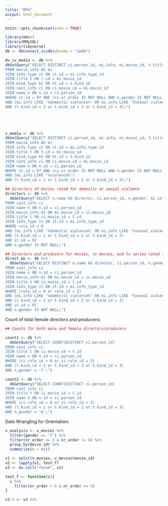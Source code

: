 ```yaml
---
title: "MP4"
output: html_document
---
```


```r
knitr::opts_chunk$set(echo = TRUE)
```

```r
library(mdsr)
library(RMySQL)
library(tidyverse)
db <- dbConnect_scidb(dbname = "imdb")
```

```r

dv_sv_media <- db %>%
dbGetQuery("SELECT DISTINCT ci.person_id, mi.info, mi.movie_id, t.title, n.name, n.gender, ci.nr_order 
FROM movie_info AS mi 
JOIN info_type it ON it.id = mi.info_type_id  
JOIN title t ON t.id = mi.movie_id
JOIN kind_type kt ON kt.id = t.kind_id
JOIN cast_info ci ON ci.movie_id = mi.movie_id
JOIN name n ON n.id = ci.person_id
WHERE it.id = 97 AND (ci.nr_order IS NOT NULL AND n.gender IS NOT NULL) 
AND (mi.info LIKE '%domestic violence%' OR mi.info LIKE '%sexual violence%')
AND (t.kind_id = 1 or t.kind_id = 2 or t.kind_id = 3);")





v_media <- db %>%
dbGetQuery("SELECT DISTINCT ci.person_id, mi.info, mi.movie_id, t.title, n.name, n.gender, ci.nr_order 
FROM movie_info AS mi 
JOIN info_type it ON it.id = mi.info_type_id  
JOIN title t ON t.id = mi.movie_id
JOIN kind_type kt ON kt.id = t.kind_id
JOIN cast_info ci ON ci.movie_id = mi.movie_id
JOIN name n ON n.id = ci.person_id
WHERE it.id = 97 AND (ci.nr_order IS NOT NULL AND n.gender IS NOT NULL) 
AND (mi.info LIKE '%violence%')
AND (t.kind_id = 1 or t.kind_id = 2 or t.kind_id = 3);")

## Directors of movies rated for domestic or sexual violemce
directors <- db %>%
  dbGetQuery("SELECT n.name AS director, ci.person_id, n.gender, mi.info, t.title
FROM cast_info ci
JOIN name n ON n.id = ci.person_id
JOIN movie_info mi ON mi.movie_id = ci.movie_id
JOIN title t ON ci.movie_id = t.id
JOIN info_type it ON it.id = mi.info_type_id 
WHERE role_id = 8
AND (mi.info LIKE '%domestic violence%' OR mi.info LIKE '%sexual violence%')
AND (t.kind_id = 1 or t.kind_id = 2 or t.kind_id = 3)
AND it.id = 97
AND n.gender IS NOT NULL;")

## Directors and producers for movies, tv movies, and tv series rated for sexual or domestic violence
direct_ep <- db %>%
  dbGetQuery("SELECT DISTINCT n.name AS director, ci.person_id, n.gender, mi.info, t.title
FROM cast_info ci
JOIN name n ON n.id = ci.person_id
JOIN movie_info mi ON mi.movie_id = ci.movie_id
JOIN title t ON ci.movie_id = t.id
JOIN info_type it ON it.id = mi.info_type_id 
WHERE (role_id = 8 or role_id = 3)
AND (mi.info LIKE '%domestic violence%' OR mi.info LIKE '%sexual violence%' OR mi.info LIKE '%rape%' OR mi.info LIKE '%sexual assault%')
AND (t.kind_id = 1 or t.kind_id = 2 or t.kind_id = 3)
AND it.id = 97
AND n.gender IS NOT NULL;")
```


Count of total female directors and producers:
```r
## Counts for both male and female directors/producers

count1 <- db %>%
  dbGetQuery("SELECT COUNT(DISTINCT ci.person_id)
FROM cast_info ci
JOIN title t ON ci.movie_id = t.id
JOIN name n ON n.id = ci.person_id
WHERE (ci.role_id = 8 or ci.role_id = 3)
AND (t.kind_id = 1 or t.kind_id = 2 or t.kind_id = 3)
AND n.gender = 'f';")

count2 <- db %>%
  dbGetQuery("SELECT COUNT(DISTINCT ci.person_id)
FROM cast_info ci
JOIN title t ON ci.movie_id = t.id
JOIN name n ON n.id = ci.person_id
WHERE (ci.role_id = 8 or ci.role_id = 3)
AND (t.kind_id = 1 or t.kind_id = 2 or t.kind_id = 3)
AND n.gender = 'm';")
```



Data Wrangling for Orientation: 
```r
v_analysis <- v_movies %>%
  filter(gender == 'f') %>%
  filter(nr_order <= 5 & nr_order != 0) %>%
  group_by(movie_id) %>%
  summarize(N = n())

v1 <- split(v_movies, v_movies$movie_id)
v2 <- lapply(v1, test_f)
v3 <- do.call("rbind", v2)

test_f <- function(i){
  i %>%
    filter(nr_order > 0 & nr_order <= 5)
}

v3.5 <- v3 %>%
  


```